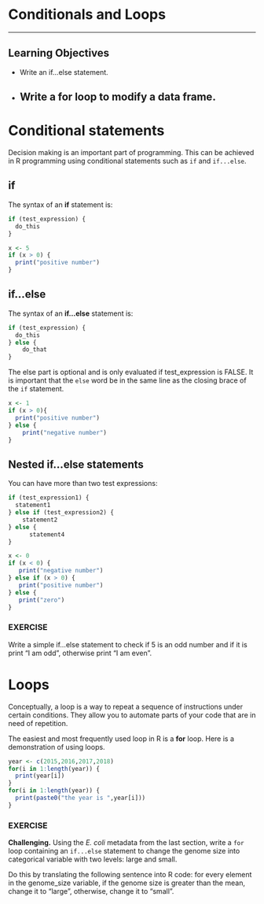 # Conditionals and Loops

---

Learning Objectives
-------------------

-   Write an if...else statement.
-   Write a for loop to modify a data frame.
---

# Conditional statements

Decision making is an important part of programming. This can be achieved in R programming using conditional statements such as `if` and `if...else`.

## if

The syntax of an <b>if</b> statement is:
```r
if (test_expression) {
  do_this
}
```
```r
x <- 5
if (x > 0) {
  print("positive number")
}
```

## if...else

The syntax of an <b>if...else</b> statement is:
```r
if (test_expression) {
  do_this
} else {
    do_that
}
```
The else part is optional and is only evaluated if test_expression is FALSE. It is important that the `else` word be in the same line as the closing brace of the `if` statement.

```  r
x <- 1
if (x > 0){
  print("positive number")
} else {
    print("negative number")
}
```

## Nested if...else statements

You can have more than two test expressions:
```r
if (test_expression1) {
  statement1
} else if (test_expression2) {
    statement2
} else {
      statement4
}
```
```r
x <- 0
if (x < 0) {
   print("negative number")
} else if (x > 0) {
   print("positive number")
} else {
   print("zero")
}
```

<div class="box">
### EXERCISE
Write a simple if...else statement to check if 5 is an odd number and if it is print "I am odd", otherwise print "I am even".
</div>

<!-- Solution -->
<!-- x <- 5 -->
<!-- if ((x %% 2) != 0) { -->
<!--   print("I am odd") -->
<!-- } else { -->
<!--   print("I am even") -->
<!-- } -->

# Loops

Conceptually, a loop is a way to repeat a sequence of instructions under certain conditions. They allow you to automate parts of your code that are in need of repetition.

The easiest and most frequently used loop in R is a <b>for</b> loop. Here is a demonstration of using loops.

```r
year <- c(2015,2016,2017,2018)
for(i in 1:length(year)) {
  print(year[i])
}
for(i in 1:length(year)) {
  print(paste0("the year is ",year[i]))
}
```

<div class="box">
### EXERCISE
**Challenging.** Using the *E. coli* metadata from the last section, write a `for` loop containing an `if...else` statement to change the genome size into categorical variable with two levels: large and small.

Do this by translating the following sentence into R code: for every element in the genome_size variable, if the genome size is greater than the mean, change it to "large", otherwise, change it to "small".
</div>
